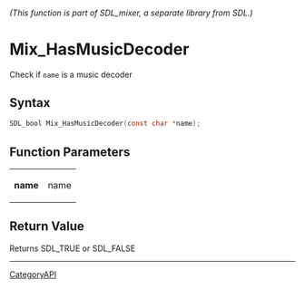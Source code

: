 ====== (This function is part of SDL_mixer, a separate library from SDL.) ======
= Mix_HasMusicDecoder =

Check if <code>name</code> is a music decoder 

== Syntax ==

<syntaxhighlight lang='c'>
SDL_bool Mix_HasMusicDecoder(const char *name);
</syntaxhighlight>

== Function Parameters ==

{|
|'''name'''
|name
|}

== Return Value ==

Returns SDL_TRUE or SDL_FALSE

----
[[CategoryAPI]]


